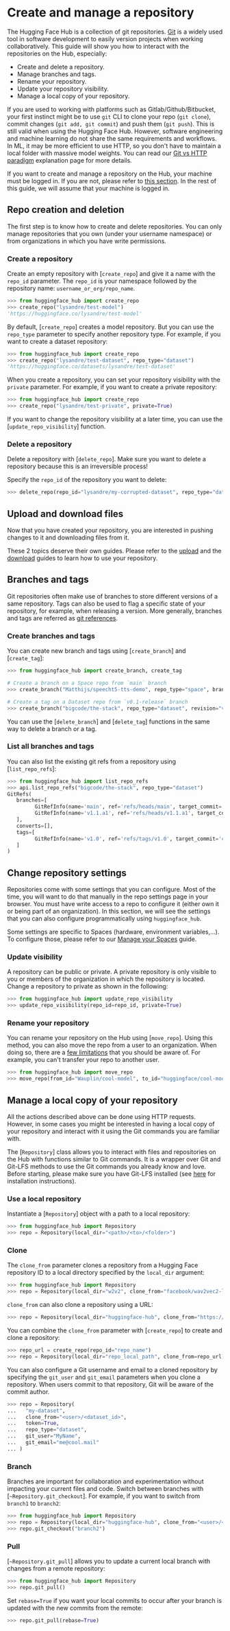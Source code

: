 # Create and manage a repository

The Hugging Face Hub is a collection of git repositories. [Git](https://git-scm.com/) is a widely used tool in software
development to easily version projects when working collaboratively. This guide will show you how to interact with the
repositories on the Hub, especially:

- Create and delete a repository.
- Manage branches and tags. 
- Rename your repository.
- Update your repository visibility.
- Manage a local copy of your repository.

<Tip warning={true}>

If you are used to working with platforms such as Gitlab/Github/Bitbucket, your first instinct
might be to use `git` CLI to clone your repo (`git clone`), commit changes (`git add, git commit`) and push them
(`git push`). This is still valid when using the Hugging Face Hub. However, software engineering and machine learning do
not share the same requirements and workflows. In ML, it may be more efficient to use HTTP, so you don't have to maintain
a local folder with massive model weights. You can read our [Git vs HTTP paradigm](../concepts/git_vs_http) explanation page
for more details.

</Tip>

If you want to create and manage a repository on the Hub, your machine must be logged in. If you are not, please refer to
[this section](../quick-start#login). In the rest of this guide, we will assume that your machine is logged in.

## Repo creation and deletion

The first step is to know how to create and delete repositories. You can only manage repositories that you own (under
your username namespace) or from organizations in which you have write permissions.

### Create a repository

Create an empty repository with [`create_repo`] and give it a name with the `repo_id` parameter. The `repo_id` is your namespace followed by the repository name: `username_or_org/repo_name`.

```py
>>> from huggingface_hub import create_repo
>>> create_repo("lysandre/test-model")
'https://huggingface.co/lysandre/test-model'
```

By default, [`create_repo`] creates a model repository. But you can use the `repo_type` parameter to specify another repository type. For example, if you want to create a dataset repository:

```py
>>> from huggingface_hub import create_repo
>>> create_repo("lysandre/test-dataset", repo_type="dataset")
'https://huggingface.co/datasets/lysandre/test-dataset'
```

When you create a repository, you can set your repository visibility with the `private` parameter. For example, if you want to create a private repository:

```py
>>> from huggingface_hub import create_repo
>>> create_repo("lysandre/test-private", private=True)
```

If you want to change the repository visibility at a later time, you can use the [`update_repo_visibility`] function.

### Delete a repository

Delete a repository with [`delete_repo`]. Make sure you want to delete a repository because this is an irreversible process!

Specify the `repo_id` of the repository you want to delete:

```py
>>> delete_repo(repo_id="lysandre/my-corrupted-dataset", repo_type="dataset")
```

## Upload and download files

Now that you have created your repository, you are interested in pushing changes to it and downloading files from it.

These 2 topics deserve their own guides. Please refer to the [upload](./upload) and the [download](./download) guides
to learn how to use your repository.


## Branches and tags

Git repositories often make use of branches to store different versions of a same repository.
Tags can also be used to flag a specific state of your repository, for example, when releasing a version.
More generally, branches and tags are referred as [git references](https://git-scm.com/book/en/v2/Git-Internals-Git-References).

### Create branches and tags

You can create new branch and tags using [`create_branch`] and [`create_tag`]:

```py
>>> from huggingface_hub import create_branch, create_tag

# Create a branch on a Space repo from `main` branch
>>> create_branch("Matthijs/speecht5-tts-demo", repo_type="space", branch="handle-dog-speaker")

# Create a tag on a Dataset repo from `v0.1-release` branch
>>> create_branch("bigcode/the-stack", repo_type="dataset", revision="v0.1-release", tag="v0.1.1", tag_message="Bump release version.")
```

You can use the [`delete_branch`] and [`delete_tag`] functions in the same way to delete a branch or a tag.

### List all branches and tags

You can also list the existing git refs from a repository using [`list_repo_refs`]:

```py
>>> from huggingface_hub import list_repo_refs
>>> api.list_repo_refs("bigcode/the-stack", repo_type="dataset")
GitRefs(
   branches=[
         GitRefInfo(name='main', ref='refs/heads/main', target_commit='18edc1591d9ce72aa82f56c4431b3c969b210ae3'),
         GitRefInfo(name='v1.1.a1', ref='refs/heads/v1.1.a1', target_commit='f9826b862d1567f3822d3d25649b0d6d22ace714')
   ],
   converts=[],
   tags=[
         GitRefInfo(name='v1.0', ref='refs/tags/v1.0', target_commit='c37a8cd1e382064d8aced5e05543c5f7753834da')
   ]
)
``` 

## Change repository settings

Repositories come with some settings that you can configure. Most of the time, you will want to do that manually in the
repo settings page in your browser. You must have write access to a repo to configure it (either own it or being part of
an organization). In this section, we will see the settings that you can also configure programmatically using `huggingface_hub`.

Some settings are specific to Spaces (hardware, environment variables,...). To configure those, please refer to our [Manage your Spaces](../guides/manage-spaces) guide.

### Update visibility

A repository can be public or private. A private repository is only visible to you or members of the organization in which the repository is located. Change a repository to private as shown in the following:

```py
>>> from huggingface_hub import update_repo_visibility
>>> update_repo_visibility(repo_id=repo_id, private=True)
```

### Rename your repository

You can rename your repository on the Hub using [`move_repo`]. Using this method, you can also move the repo from a user to
an organization. When doing so, there are a [few limitations](https://hf.co/docs/hub/repositories-settings#renaming-or-transferring-a-repo)
that you should be aware of. For example, you can't transfer your repo to another user.

```py
>>> from huggingface_hub import move_repo
>>> move_repo(from_id="Wauplin/cool-model", to_id="huggingface/cool-model")
```

## Manage a local copy of your repository

All the actions described above can be done using HTTP requests. However, in some cases you might be interested in having
a local copy of your repository and interact with it using the Git commands you are familiar with.

The [`Repository`] class allows you to interact with files and repositories on the Hub with functions similar to Git commands.
It is a wrapper over Git and Git-LFS methods to use the Git commands you already know and love. Before starting, please make
sure you have Git-LFS installed (see [here](https://git-lfs.github.com/) for installation instructions).

### Use a local repository

Instantiate a [`Repository`] object with a path to a local repository:

```py
>>> from huggingface_hub import Repository
>>> repo = Repository(local_dir="<path>/<to>/<folder>")
```

### Clone

The `clone_from` parameter clones a repository from a Hugging Face repository ID to a local directory specified by the `local_dir` argument:

```py
>>> from huggingface_hub import Repository
>>> repo = Repository(local_dir="w2v2", clone_from="facebook/wav2vec2-large-960h-lv60")
```

`clone_from` can also clone a repository using a URL:

```py
>>> repo = Repository(local_dir="huggingface-hub", clone_from="https://huggingface.co/facebook/wav2vec2-large-960h-lv60")
```

You can combine the `clone_from` parameter with [`create_repo`] to create and clone a repository:

```py
>>> repo_url = create_repo(repo_id="repo_name")
>>> repo = Repository(local_dir="repo_local_path", clone_from=repo_url)
```

You can also configure a Git username and email to a cloned repository by specifying the `git_user` and `git_email` parameters when you clone a repository. When users commit to that repository, Git will be aware of the commit author.

```py
>>> repo = Repository(
...   "my-dataset",
...   clone_from="<user>/<dataset_id>",
...   token=True,
...   repo_type="dataset",
...   git_user="MyName",
...   git_email="me@cool.mail"
... )
```

### Branch

Branches are important for collaboration and experimentation without impacting your current files and code. Switch between branches with [`~Repository.git_checkout`]. For example, if you want to switch from `branch1` to `branch2`:

```py
>>> from huggingface_hub import Repository
>>> repo = Repository(local_dir="huggingface-hub", clone_from="<user>/<dataset_id>", revision='branch1')
>>> repo.git_checkout("branch2")
```

### Pull

[`~Repository.git_pull`] allows you to update a current local branch with changes from a remote repository:

```py
>>> from huggingface_hub import Repository
>>> repo.git_pull()
```

Set `rebase=True` if you want your local commits to occur after your branch is updated with the new commits from the remote:

```py
>>> repo.git_pull(rebase=True)
```
